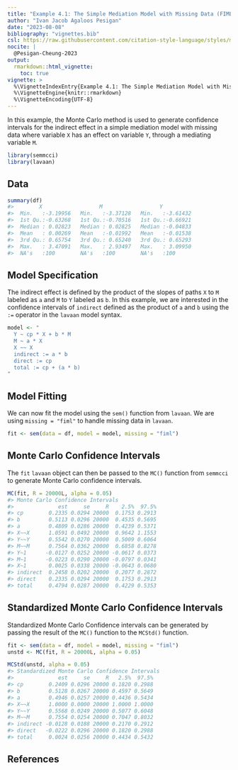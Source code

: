 ```yaml
---
title: "Example 4.1: The Simple Mediation Model with Missing Data (FIML)"
author: "Ivan Jacob Agaloos Pesigan"
date: "2023-08-08"
bibliography: "vignettes.bib"
csl: https://raw.githubusercontent.com/citation-style-language/styles/master/apa.csl
nocite: |
  @Pesigan-Cheung-2023
output:
  rmarkdown::html_vignette:
    toc: true
vignette: >
  %\VignetteIndexEntry{Example 4.1: The Simple Mediation Model with Missing Data (FIML)}
  %\VignetteEngine{knitr::rmarkdown}
  %\VignetteEncoding{UTF-8}
---
```


<!-- vignettes/example-4-1-simple-miss-fiml.Rmd is generated from .setup/vignettes/example-4-1-simple-miss-fiml.Rmd.orig. Please edit that file -->





In this example,
the Monte Carlo method is used to generate confidence intervals
for the indirect effect in a simple mediation model with missing data
where
variable `X` has an effect on variable `Y`,
through a mediating variable `M`.


```r
library(semmcci)
library(lavaan)
```

## Data




```r
summary(df)
#>        X                  M                  Y           
#>  Min.   :-3.19956   Min.   :-3.37128   Min.   :-3.61432  
#>  1st Qu.:-0.63268   1st Qu.:-0.70516   1st Qu.:-0.66921  
#>  Median : 0.02823   Median : 0.02825   Median :-0.04833  
#>  Mean   : 0.00269   Mean   :-0.01992   Mean   :-0.01538  
#>  3rd Qu.: 0.65754   3rd Qu.: 0.65240   3rd Qu.: 0.65293  
#>  Max.   : 3.47091   Max.   : 2.93497   Max.   : 3.09950  
#>  NA's   :100        NA's   :100        NA's   :100
```

## Model Specification

The indirect effect is defined by the product of the slopes
of paths `X` to `M` labeled as `a` and `M` to `Y` labeled as `b`.
In this example, we are interested in the confidence intervals of `indirect`
defined as the product of `a` and `b` using the `:=` operator
in the `lavaan` model syntax.


```r
model <- "
  Y ~ cp * X + b * M
  M ~ a * X
  X ~~ X
  indirect := a * b
  direct := cp
  total := cp + (a * b)
"
```

## Model Fitting

We can now fit the model using the `sem()` function from `lavaan`.
We are using `missing = "fiml"` to handle missing data in `lavaan`.


```r
fit <- sem(data = df, model = model, missing = "fiml")
```

## Monte Carlo Confidence Intervals

The `fit` `lavaan` object can then be passed to the `MC()` function from `semmcci`
to generate Monte Carlo confidence intervals.


```r
MC(fit, R = 20000L, alpha = 0.05)
#> Monte Carlo Confidence Intervals
#>              est     se     R    2.5%  97.5%
#> cp        0.2335 0.0294 20000  0.1753 0.2913
#> b         0.5113 0.0296 20000  0.4535 0.5695
#> a         0.4809 0.0286 20000  0.4239 0.5371
#> X~~X      1.0591 0.0492 20000  0.9642 1.1553
#> Y~~Y      0.5542 0.0270 20000  0.5009 0.6064
#> M~~M      0.7564 0.0362 20000  0.6858 0.8278
#> Y~1      -0.0127 0.0252 20000 -0.0617 0.0373
#> M~1      -0.0223 0.0290 20000 -0.0797 0.0341
#> X~1       0.0025 0.0338 20000 -0.0643 0.0680
#> indirect  0.2458 0.0202 20000  0.2077 0.2872
#> direct    0.2335 0.0294 20000  0.1753 0.2913
#> total     0.4794 0.0287 20000  0.4229 0.5353
```

## Standardized Monte Carlo Confidence Intervals

Standardized Monte Carlo Confidence intervals can be generated by passing the result of the `MC()` function to the `MCStd()` function.


```r
fit <- sem(data = df, model = model, missing = "fiml")
unstd <- MC(fit, R = 20000L, alpha = 0.05)
```


```r
MCStd(unstd, alpha = 0.05)
#> Standardized Monte Carlo Confidence Intervals
#>              est     se     R   2.5%  97.5%
#> cp        0.2409 0.0296 20000 0.1820 0.2988
#> b         0.5128 0.0267 20000 0.4597 0.5649
#> a         0.4946 0.0257 20000 0.4436 0.5434
#> X~~X      1.0000 0.0000 20000 1.0000 1.0000
#> Y~~Y      0.5568 0.0249 20000 0.5077 0.6048
#> M~~M      0.7554 0.0254 20000 0.7047 0.8032
#> indirect -0.0128 0.0188 20000 0.2170 0.2912
#> direct   -0.0222 0.0296 20000 0.1820 0.2988
#> total     0.0024 0.0256 20000 0.4434 0.5432
```

## References
